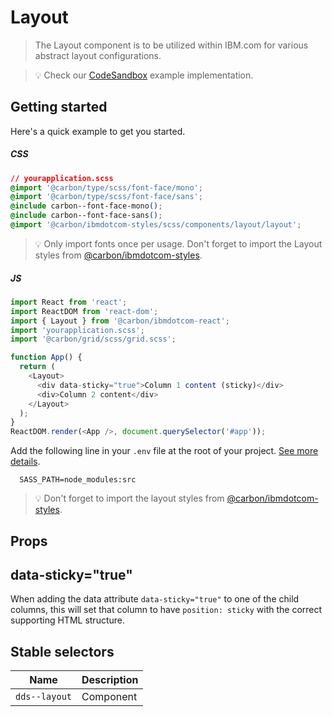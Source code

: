 
# Layout

> The Layout component is to be utilized within IBM.com for various abstract
> layout configurations.

> 💡 Check our [CodeSandbox](https://githubbox.com/carbon-design-system/carbon-for-ibm-dotcom/tree/master/packages/react/examples/codesandbox/components/Layout) example implementation.

## Getting started

Here's a quick example to get you started.

##### CSS

```css
// yourapplication.scss
@import '@carbon/type/scss/font-face/mono';
@import '@carbon/type/scss/font-face/sans';
@include carbon--font-face-mono();
@include carbon--font-face-sans();
@import '@carbon/ibmdotcom-styles/scss/components/layout/layout';
```

> 💡 Only import fonts once per usage. Don't forget to import the Layout styles
> from
> [@carbon/ibmdotcom-styles](https://github.com/carbon-design-system/carbon-for-ibm-dotcom/blob/master/packages/styles).

##### JS

```javascript
import React from 'react';
import ReactDOM from 'react-dom';
import { Layout } from '@carbon/ibmdotcom-react';
import 'yourapplication.scss';
import '@carbon/grid/scss/grid.scss';

function App() {
  return (
    <Layout>
      <div data-sticky="true">Column 1 content (sticky)</div>
      <div>Column 2 content</div>
    </Layout>
  );
}
ReactDOM.render(<App />, document.querySelector('#app'));
```

Add the following line in your `.env` file at the root of your project.
[See more details](https://github.com/carbon-design-system/carbon-for-ibm-dotcom/tree/master/packages/styles#usage).

```
  SASS_PATH=node_modules:src
```

> 💡 Don't forget to import the layout styles from
> [@carbon/ibmdotcom-styles](https://github.com/carbon-design-system/carbon-for-ibm-dotcom/blob/master/packages/styles).

## Props

<Props of={Layout} />

## data-sticky="true"

When adding the data attribute `data-sticky="true"` to one of the child columns,
this will set that column to have `position: sticky` with the correct supporting
HTML structure.

## Stable selectors

| Name          | Description |
| ------------- | ----------- |
| `dds--layout` | Component   |

<Description markdown={contributing} />
